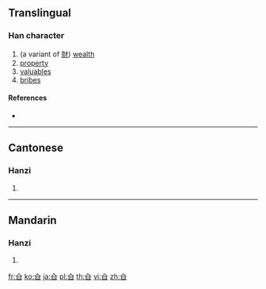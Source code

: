 {{character info/new}}
==Translingual==

===Han character===
{{Han char|rn=11|rad=入|as=04|sn=6|four=|canj=OA|ids=⿱入日}}

# (a variant of [[財]]) [[wealth]]
# [[property]]
# [[valuable]]s
# [[bribe]]s

====References====
* {{Han ref|kx=0126.080|hdz=10117.030|uh=34B2|ud=13490}}

----

==Cantonese==

===Hanzi===
{{yue-hanzi|jyut=[[coi4]]|y=choi4}}

# {{defn|lang=yue|sort=入04}}

----

==Mandarin==

===Hanzi===
{{cmn-hanzi|pin=[[cái]] ([[cai2]])|wg=ts'ai<sup>2</sup>}}

# {{defn|lang=cmn|sort=入04}}

[[fr:㒲]]
[[ko:㒲]]
[[ja:㒲]]
[[pl:㒲]]
[[th:㒲]]
[[vi:㒲]]
[[zh:㒲]]